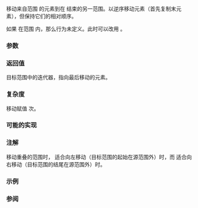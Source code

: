{{cpp/title|move_backward}}
{{cpp/algorithm/navbar}}
{{dcl begin}}
{{dcl header|algorithm}}
{{dcla|anchor=no|since=c++11|constexpr=c++20|
template&lt; class BidirIt1, class BidirIt2 &gt;
BidirIt2 move_backward( BidirIt1 first, BidirIt1 last, BidirIt2 d_last );
}}
{{dcl end}}

移动来自范围 {{range|first|last}} 的元素到在 {{c|d_last}} 结束的另一范围。以逆序移动元素（首先复制末元素），但保持它们的相对顺序。

如果 {{c|d_last}} 在范围 {{range|first|last|left=(|right=]}} 内，那么行为未定义。此时可以改用 {{rlpt|move|std::move}}。

===参数===
{{par begin}}
{{par range|3=要移动的|range=源}}
{{par|d_last|目标范围结尾}}
{{par hreq}}
{{par req named|BidirIt1, BidirIt2|BidirectionalIterator}}
{{par end}}

===返回值===
目标范围中的迭代器，指向最后移动的元素。

===复杂度===
移动赋值 {{c|std::distance(first, last)}} 次。

===可能的实现===
{{eq fun|1=
template&lt;class BidirIt1, class BidirIt2&gt;
BidirIt2 move_backward(BidirIt1 first, BidirIt1 last, BidirIt2 d_last)
{
    while (first != last)
        *(--d_last) = std::move(*(--last));
    
    return d_last;
}
}}

===注解===
移动重叠的范围时，{{rlpt|move|std::move}} 适合向左移动（目标范围的起始在源范围外）时，而 {{tt|std::move_backward}} 适合向右移动（目标范围的结尾在源范围外）时。

===示例===
{{example
|code=
#include &lt;algorithm&gt;
#include &lt;iostream&gt;
#include &lt;iterator&gt;
#include &lt;string&gt;
#include &lt;string_view&gt;
#include &lt;vector&gt;

using container = std::vector&lt;std::string&gt;;

void print(std::string_view comment, const container&amp; src, const container&amp; dst = {})
{
    auto prn = [](std::string_view name, const container&amp; cont)
    {
        std::cout &lt;&lt; name;
        for (const auto &amp;s : cont)
            std::cout &lt;&lt; (s.empty() ? "∙" : s.data()) &lt;&lt; ' ';
        std::cout &lt;&lt; '\n';
    };
    std::cout &lt;&lt; comment &lt;&lt; '\n';
    prn("src: ", src);
    if (dst.empty())
        return;
    prn("dst: ", dst);
}

int main()
{
    container src{"foo", "bar", "baz"};
    container dst{"qux", "quux", "quuz", "corge"};
    print("无重叠的情况；move_backward 之前：", src, dst);
    std::move_backward(src.begin(), src.end(), dst.end());
    print("之后：", src, dst);
    
    src = {"snap", "crackle", "pop", "lock", "drop"};
    print("有重叠的情况；move_backward 之前：", src);
    std::move_backward(src.begin(), std::next(src.begin(), 3), src.end());
    print("之后：", src);
}
|output=
无重叠的情况；move_backward 之前：
src: foo bar baz
dst: qux quux quuz corge
之后：
src: ∙ ∙ ∙
dst: qux foo bar baz
有重叠的情况；move_backward 之前：
src: snap crackle pop lock drop
之后：
src: ∙ ∙ snap crackle pop
}}

===参阅===
{{dsc begin}}
{{dsc inc|cpp/algorithm/dsc move}}
{{dsc inc|cpp/algorithm/ranges/dsc move_backward}}
{{dsc end}}

{{langlinks|de|en|es|fr|it|ja|pt|ru}}